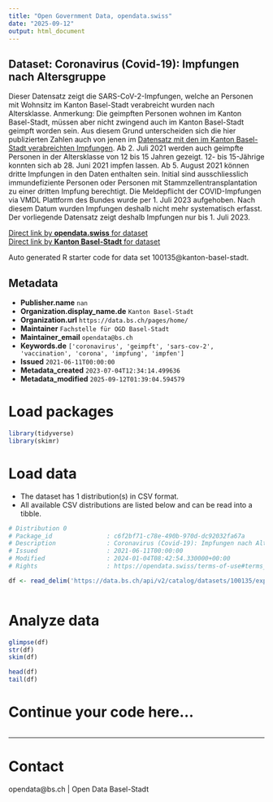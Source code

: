```yaml
---
title: "Open Government Data, opendata.swiss"
date: "2025-09-12"
output: html_document
---
```


## Dataset: Coronavirus (Covid-19): Impfungen nach Altersgruppe

Dieser Datensatz zeigt die SARS-CoV-2-Impfungen, welche an Personen mit Wohnsitz im Kanton Basel-Stadt verabreicht wurden nach Altersklasse. Anmerkung: Die geimpften Personen wohnen im Kanton Basel-Stadt, müssen aber nicht zwingend auch im Kanton Basel-Stadt geimpft worden sein. Aus diesem Grund unterscheiden sich die hier publizierten Zahlen auch von jenen im [Datensatz mit den im Kanton Basel-Stadt verabreichten Impfungen](https://data.bs.ch/explore/dataset/100111/). Ab 2. Juli 2021 werden auch geimpfte Personen in der Altersklasse von 12 bis 15 Jahren gezeigt. 12- bis 15-Jährige konnten sich ab 28. Juni 2021 impfen lassen.
Ab 5. August 2021 können dritte Impfungen in den Daten enthalten sein. Initial sind ausschliesslich immundefiziente Personen oder Personen mit Stammzellentransplantation zu einer dritten Impfung berechtigt. Die Meldepflicht der COVID-Impfungen via VMDL Plattform des Bundes wurde per 1. Juli 2023 aufgehoben. Nach diesem Datum wurden Impfungen deshalb nicht mehr systematisch erfasst. Der vorliegende Datensatz zeigt deshalb Impfungen nur bis 1. Juli 2023. 

[Direct link by **opendata.swiss** for dataset](https://opendata.swiss/de/dataset/coronavirus-covid-19-impfungen-nach-altersgruppe)<br>
[Direct link by **Kanton Basel-Stadt** for dataset](https://data.bs.ch/explore/dataset/100135/)

Auto generated R starter code for data set 100135@kanton-basel-stadt.

## Metadata

- **Publisher.name** `nan`
- **Organization.display_name.de** `Kanton Basel-Stadt`
- **Organization.url** `https://data.bs.ch/pages/home/`
- **Maintainer** `Fachstelle für OGD Basel-Stadt`
- **Maintainer_email** `opendata@bs.ch`
- **Keywords.de** `['coronavirus', 'geimpft', 'sars-cov-2', 'vaccination', 'corona', 'impfung', 'impfen']`
- **Issued** `2021-06-11T00:00:00`
- **Metadata_created** `2023-07-04T12:34:14.499636`
- **Metadata_modified** `2025-09-12T01:39:04.594579`


# Load packages

```r

library(tidyverse)
library(skimr)

```

# Load data

-   The dataset has 1 distribution(s) in CSV format.
-   All available CSV distributions are listed below and can be read into a tibble.

```r

# Distribution 0
# Package_id               : c6f2bf71-c78e-490b-970d-dc92032fa67a
# Description              : Coronavirus (Covid-19): Impfungen nach Altersgruppe (csv)
# Issued                   : 2021-06-11T00:00:00
# Modified                 : 2024-01-04T08:42:54.330000+00:00
# Rights                   : https://opendata.swiss/terms-of-use#terms_by

df <- read_delim('https://data.bs.ch/api/v2/catalog/datasets/100135/exports/csv?use_labels=true')



```

# Analyze data

```r

glimpse(df)
str(df)
skim(df)

head(df)
tail(df)

```

# Continue your code here...

```r

```

------------------------------------------------------------------------

# Contact

opendata@bs.ch | Open Data Basel-Stadt
